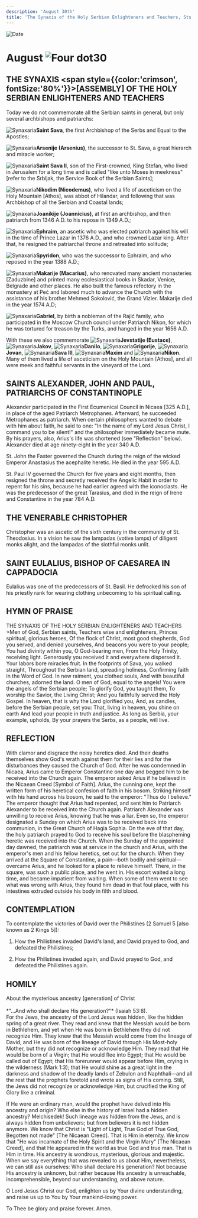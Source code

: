 ```yaml
---
description: 'August 30th'
title: 'The Synaxis of the Holy Serbian Enlighteners and Teachers, Sts. Alexander, John, and Paul, Patriarchs of Constantinople'
---
```


<RunningHead />
<Image src="/title-imprint.png" height={68} width={50} alt="Date" className="title-imprint"/>

# <div id="date">August <Image className="four-dot" src="/four-dot.png" height={15} width={15} alt="Four dot" />30</div>

## THE SYNAXIS <span style={{color:'crimson', fontSize:'80%'}}>[ASSEMBLY]</span> OF THE HOLY SERBIAN ENLIGHTENERS AND TEACHERS

Today we do not commemorate all the Serbian saints in general, but only several archbishops and patriarchs:

<Image className="four-dot" src="/four-dot.png" height={15} width={15} alt="Synaxaria" />**Saint Sava**, the first Archbishop of the Serbs and Equal to the Apostles;  

<Image className="four-dot" src="/four-dot.png" height={15} width={15} alt="Synaxaria" />**Arsenije (Arsenius)**, the successor to St. Sava, a great hierarch and miracle worker;  

<Image className="four-dot" src="/four-dot.png" height={15} width={15} alt="Synaxaria" />**Saint Sava II**, son of the First-crowned, King Stefan, who lived in Jerusalem for a long time and is called "like unto Moses in meekness" [refer to the Srbljak, the Service Book of the Serbian Saints];  

<Image className="four-dot" src="/four-dot.png" height={15} width={15} alt="Synaxaria" />**Nikodim (Nicodemus)**, who lived a life of asceticism on the Holy Mountain [Athos], was abbot of Hilandar, and following that was Archbishop of all the Serbian and Coastal lands;  

<Image className="four-dot" src="/four-dot.png" height={15} width={15} alt="Synaxaria" />**Joanikije (Joannicius)**, at first an archbishop, and then patriarch from 1346 A.D. to his repose in 1349 A.D.;  

<Image className="four-dot" src="/four-dot.png" height={15} width={15} alt="Synaxaria" />**Ephraim**, an ascetic who was elected patriarch against his will in the time of Prince Lazar in 1376 A.D., and who crowned Lazar king. After that, he resigned the patriarchal throne and retreated into solitude;  

<Image className="four-dot" src="/four-dot.png" height={15} width={15} alt="Synaxaria" />**Spyridon**, who was the successor to Ephraim, and who reposed in the year 1388 A.D.;  

<Image className="four-dot" src="/four-dot.png" height={15} width={15} alt="Synaxaria" />**Makarije (Macarius)**, who renovated many ancient monasteries [Zaduzbine] and printed many ecclesiastical books in Skadar, Venice, Belgrade and other places. He also built the famous refectory in the monastery at Peć and labored much to advance the Church with the assistance of his brother Mehmed Sokolović, the Grand Vizier. Makarije died in the year 1574 A.D;  

<Image className="four-dot" src="/four-dot.png" height={15} width={15} alt="Synaxaria" />**Gabriel**, by birth a nobleman of the Rajić family, who participated in the Moscow Church council under Patriarch Nikon, for which he was tortured for treason by the Turks, and hanged in the year 1656 A.D.  

With these we also commemorate <Image className="four-dot" src="/four-dot.png" height={15} width={15} alt="Synaxaria" />**Jevstatije (Eustace)**, <Image className="four-dot" src="/four-dot.png" height={15} width={15} alt="Synaxaria" />**Jakov**, <Image className="four-dot" src="/four-dot.png" height={15} width={15} alt="Synaxaria" />**Danilo**, <Image className="four-dot" src="/four-dot.png" height={15} width={15} alt="Synaxaria" />**Grigorije**, <Image className="four-dot" src="/four-dot.png" height={15} width={15} alt="Synaxaria" />**Jovan**, <Image className="four-dot" src="/four-dot.png" height={15} width={15} alt="Synaxaria" />**Sava III**, <Image className="four-dot" src="/four-dot.png" height={15} width={15} alt="Synaxaria" />**Maxim** and <Image className="four-dot" src="/four-dot.png" height={15} width={15} alt="Synaxaria" />**Nikon**. Many of them lived a life of asceticism on the Holy Mountain [Athos], and all were meek and faithful servants in the vineyard of the Lord.  

## SAINTS ALEXANDER, JOHN AND PAUL,<br />PATRIARCHS OF CONSTANTINOPLE

Alexander participated in the First Ecumenical Council in Nicaea [325 A.D.], in place of the aged Patriarch Metrophanes. Afterward, he succeeded Metrophanes as patriarch. When certain philosophers wanted to debate with him about faith, he said to one: "In the name of my Lord Jesus Christ, I command you to be silent!" and the philosopher immediately became mute. By his prayers, also, Arius's life was shortened (see "Reflection" below). Alexander died at age ninety-eight in the year 340 A.D.

St. John the Faster governed the Church during the reign of the wicked Emperor Anastasius the acephalite heretic. He died in the year 595 A.D.

St. Paul IV governed the Church for five years and eight months, then resigned the throne and secretly received the Angelic Habit in order to repent for his sins, because he had earlier agreed with the iconoclasts. He was the predecessor of the great Tarasius, and died in the reign of Irene and Constantine in the year 784 A.D.

## THE VENERABLE CHRISTOPHER

Christopher was an ascetic of the sixth century in the community of St. Theodosius. In a vision he saw the lampadas (votive lamps) of diligent monks alight, and the lampadas of the slothful monks unlit.

## SAINT EULALIUS, BISHOP OF CAESAREA IN CAPPADOCIA

Eulalius was one of the predecessors of St. Basil. He defrocked his son of his priestly rank for wearing clothing unbecoming to his spiritual calling.


## HYMN OF PRAISE
<div style={{textAlign:'center', color:'crimson', fontWeight:'bold'}}>
THE SYNAXIS OF THE HOLY SERBIAN ENLIGHTENERS AND TEACHERS
</div>
>Men of God, Serbian saints,  
Teachers wise and enlighteners,  
Princes spiritual, glorious heroes,  
Of the flock of Christ, most good shepherds,  
God you served, and denied yourselves,  
And beacons you were to your people;  
You had divinity within you,  
O God-bearing men,  
From the Holy Trinity, receiving light.  
Generously you received it and everywhere dispersed it.  
Your labors bore miracles fruit.  
In the footprints of Sava, you walked straight,  
Throughout the Serbian land, spreading holiness,  
Confirming faith in the Word of God.  
In new raiment, you clothed souls,  
And with beautiful churches, adorned the land.  
O men of God, equal to the angels!  
You were the angels of the Serbian people;  
To glorify God, you taught them,  
To worship the Savior, the Living Christ;  
And you faithfully served the Holy Gospel.  
In heaven, that is why the Lord glorified you,  
And, as candles, before the Serbian people, set you:  
That, living in heaven, you shine on earth  
And lead your people in truth and justice.  
As long as Serbia, your example, upholds,  
By your prayers the Serbs, as a people, will live.  


## REFLECTION

With clamor and disgrace the noisy heretics died. And their deaths themselves show God's wrath against them for their lies and for the disturbances they caused the Church of God. After he was condemned in Nicaea, Arius came to Emperor Constantine one day and begged him to be received into the Church again. The emperor asked Arius if he believed in the Nicaean Creed [Symbol of Faith]. Arius, the cunning one, kept the written form of his heretical confesion of faith in his bosom. Striking himself with his hand across his bosom, he said to the emperor: "Thus do I believe." The emperor thought that Arius had repented, and sent him to Patriarch Alexander to be received into the Church again. Patriarch Alexander was unwilling to receive Arius, knowing that he was a liar. Even so, the emperor designated a Sunday on which Arius was to be received back into communion, in the Great Church of Hagia Sophia. On the eve of that day, the holy patriarch prayed to God to receive his soul before the blaspheming heretic was received into the Church. When the Sunday of the appointed day dawned, the patriarch was at service in the church and Arius, with the emperor's men and his fellow heretics, set out for the church. When they arrived at the Square of Constantine, a pain—both bodily and spiritual—overcame Arius, and he looked for a place to relieve himself.  There, in the square, was such a public place, and he went in. His escort waited a long time, and became impatient from waiting. When some of them went to see what was wrong with Arius, they found him dead in that foul place, with his intestines extruded outside his body in filth and blood.


## CONTEMPLATION

To contemplate the victories of David over the Philistines (2 Samuel 5 [also known as 2 Kings 5]):

1. How the Philistines invaded David's land, and David prayed to God, and defeated the Philistines;

2. How the Philistines invaded again, and David prayed to God, and defeated the Philistines again.


## HOMILY
<div style={{textAlign:'center', color:'crimson', fontWeight:'bold'}}>
About the mysterious ancestry [generation] of Christ
</div>
<br />
<div style={{textAlign:'right'}}>
*"…And who shall declare His generation?"* (Isaiah 53:8).
</div>
For the Jews, the ancestry of the Lord Jesus was hidden, like the hidden spring of a great river. They read and knew that the Messiah would be born in Bethlehem, and yet when He was born in Bethlehem they did not recognize Him. They knew that the Messiah would come from the lineage of David, and He was born of the lineage of David through His Most-holy Mother, but they did not recognize or acknowledge Him. They read that He would be born of a Virgin; that He would flee into Egypt; that He would be called out of Egypt; that His forerunner would appear before Him, crying in the wilderness (Mark 1:3); that He would shine as a great light in the darkness and shadow of the deadly lands of Zebulon and Naphthali—and all the rest that the prophets foretold and wrote as signs of His coming. Still, the Jews did not recognize or acknowledge Him, but crucified the King of Glory like a criminal.

If He were an ordinary man, would the prophet have delved into His ancestry and origin? Who else in the history of Israel had a hidden ancestry? Melchisedek! Such lineage was hidden from the Jews, and is always hidden from unbelievers; but from believers it is not hidden anymore. We know that Christ is "Light of Light, True God of True God, Begotten not made" [The Nicaean Creed]. That is Him in eternity. We know that "He was incarnate of the Holy Spirit and the Virgin Mary" [The Nicaean Creed], and that He appeared in the world as true God and true man. That is Him in time. His ancestry is wondrous, mysterious, glorious and majestic. When we say everything that was revealed to us about Him, nevertheless, we can still ask ourselves: Who shall declare His generation? Not because His ancestry is unknown, but rather because His ancestry is unreachable, incomprehensible, beyond our understanding, and above nature.

O Lord Jesus Christ our God, enlighten us by Your divine understanding, and raise us up to You by Your mankind-loving power.

To Thee be glory and praise forever. Amen.
